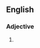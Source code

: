 {{also|posterolateral}}
==English==

===Adjective===
{{en-adj|-}}

# {{alternative spelling of|posterolateral|lang=en}}